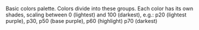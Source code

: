 Basic colors palette. Colors divide into these groups.
Each color has its own shades, scaling between 0 (lightest) and 100 (darkest), e.g.: p20 (lightest purple), p30, p50 (base purple), p60 (highlight) p70 (darkest)
